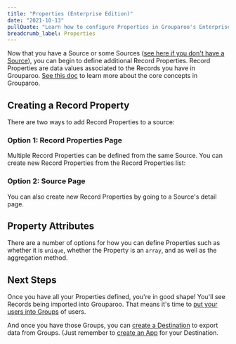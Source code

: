 ```yaml
---
title: "Properties (Enterprise Edition)"
date: "2021-10-13"
pullQuote: "Learn how to configure Properties in Grouparoo's Enterprise Edition to power your Reverse ETL pipelines."
breadcrumb_label: Properties
---
```


Now that you have a Source or some Sources ([see here if you don't have a Source](/docs/running/ui-enterprise/sources)), you can begin to define additional Record Properties. Record Properties are data values associated to the Records you have in Grouparoo. [See this doc](/docs/getting-started/product-concepts) to learn more about the core concepts in Grouparoo.

## Creating a Record Property

There are two ways to add Record Properties to a source:

### Option 1: Record Properties Page

Multiple Record Properties can be defined from the same Source. You can create new Record Properties from the Record Properties list:

<ImageInBrowserFrame
  centered
  alt="New Record Properties"
  src="/images/docs/guides/new-record-properties.png"
  width={1808}
  height={846}
/>

### Option 2: Source Page

You can also create new Record Properties by going to a Source's detail page.

<ImageInBrowserFrame
  centered
  alt="New Record Properties Source Details"
  src="/images/docs/guides/new-record-properties-source-detail.png"
  width={1833}
  height={894}
/>

## Property Attributes

There are a number of options for how you can define Properties such as whether it is `unique`, whether the Property is an `array`, and as well as the aggregation method.

<ImageInBrowserFrame
  centered
  alt="New Property"
  src="/images/docs/guides/add-record-property.png"
  width={1817}
  height={964}
/>

## Next Steps

Once you have all your Properties defined, you're in good shape! You'll see Records being imported into Grouparoo. That means it's time to [put your users into Groups](/docs/running/ui-enterprise/groups) of users.

And once you have those Groups, you can [create a Destination](/docs/running/ui-enterprise/destinations) to export data from Groups. (Just remember to [create an App](/docs/running/ui-enterprise/apps) for your Destination.
